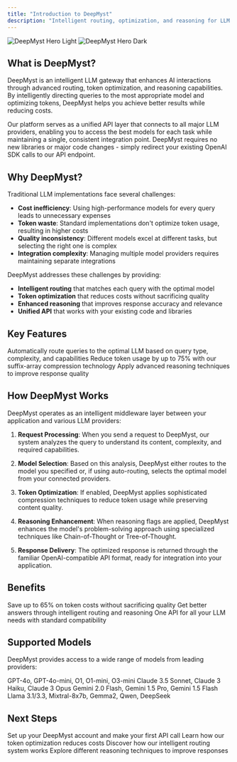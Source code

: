 ```yaml
---
title: "Introduction to DeepMyst"
description: "Intelligent routing, optimization, and reasoning for LLM workflows"
---
```


<img alt="DeepMyst Hero Light" className="block dark:hidden" src="/images/deepmyst-hero-light.png" />
<img alt="DeepMyst Hero Dark" className="hidden dark:block" src="/images/deepmyst-hero-dark.png" />

## What is DeepMyst?

DeepMyst is an intelligent LLM gateway that enhances AI interactions through advanced routing, token optimization, and reasoning capabilities. By intelligently directing queries to the most appropriate model and optimizing tokens, DeepMyst helps you achieve better results while reducing costs.

Our platform serves as a unified API layer that connects to all major LLM providers, enabling you to access the best models for each task while maintaining a single, consistent integration point. DeepMyst requires no new libraries or major code changes - simply redirect your existing OpenAI SDK calls to our API endpoint.

## Why DeepMyst?

Traditional LLM implementations face several challenges:

- **Cost inefficiency**: Using high-performance models for every query leads to unnecessary expenses
- **Token waste**: Standard implementations don't optimize token usage, resulting in higher costs
- **Quality inconsistency**: Different models excel at different tasks, but selecting the right one is complex
- **Integration complexity**: Managing multiple model providers requires maintaining separate integrations

DeepMyst addresses these challenges by providing:

- **Intelligent routing** that matches each query with the optimal model
- **Token optimization** that reduces costs without sacrificing quality
- **Enhanced reasoning** that improves response accuracy and relevance
- **Unified API** that works with your existing code and libraries

## Key Features

<CardGroup cols={3}>
  <Card title="Smart Routing" icon="route" href="/routing">
    Automatically route queries to the optimal LLM based on query type, complexity, and capabilities
  </Card>
  <Card title="Token Optimization" icon="compress" href="/token-optimization">
    Reduce token usage by up to 75% with our suffix-array compression technology
  </Card>
  <Card title="Enhanced Reasoning" icon="brain" href="/reasoning">
    Apply advanced reasoning techniques to improve response quality
  </Card>
</CardGroup>

## How DeepMyst Works

DeepMyst operates as an intelligent middleware layer between your application and various LLM providers:

1. **Request Processing**: When you send a request to DeepMyst, our system analyzes the query to understand its content, complexity, and required capabilities.

2. **Model Selection**: Based on this analysis, DeepMyst either routes to the model you specified or, if using auto-routing, selects the optimal model from your connected providers.

3. **Token Optimization**: If enabled, DeepMyst applies sophisticated compression techniques to reduce token usage while preserving content quality.

4. **Reasoning Enhancement**: When reasoning flags are applied, DeepMyst enhances the model's problem-solving approach using specialized techniques like Chain-of-Thought or Tree-of-Thought.

5. **Response Delivery**: The optimized response is returned through the familiar OpenAI-compatible API format, ready for integration into your application.

## Benefits

<CardGroup cols={3}>
  <Card title="Cost Reduction" icon="dollar-sign">
    Save up to 65% on token costs without sacrificing quality
  </Card>
  <Card title="Performance Boost" icon="gauge-high">
    Get better answers through intelligent routing and reasoning
  </Card>
  <Card title="Simplified Integration" icon="plug">
    One API for all your LLM needs with standard compatibility
  </Card>
</CardGroup>

## Supported Models

DeepMyst provides access to a wide range of models from leading providers:

<CardGroup cols={2}>
  <Card title="OpenAI" icon="openai">
    GPT-4o, GPT-4o-mini, O1, O1-mini, O3-mini
  </Card>
  <Card title="Anthropic" icon="a">
    Claude 3.5 Sonnet, Claude 3 Haiku, Claude 3 Opus
  </Card>
  <Card title="Google" icon="google">
    Gemini 2.0 Flash, Gemini 1.5 Pro, Gemini 1.5 Flash
  </Card>
  <Card title="Groq" icon="bolt">
    Llama 3.1/3.3, Mixtral-8x7b, Gemma2, Qwen, DeepSeek
  </Card>
</CardGroup>

## Next Steps

<CardGroup cols={2}>
  <Card title="Getting Started" icon="rocket" href="/getting-started">
    Set up your DeepMyst account and make your first API call
  </Card>
  <Card title="Token Optimization" icon="file-contract" href="/token-optimization">
    Learn how our token optimization reduces costs
  </Card>
  <Card title="Smart Routing" icon="sitemap" href="/routing">
    Discover how our intelligent routing system works
  </Card>
  <Card title="Enhanced Reasoning" icon="brain-circuit" href="/reasoning">
    Explore different reasoning techniques to improve responses
  </Card>
</CardGroup>
